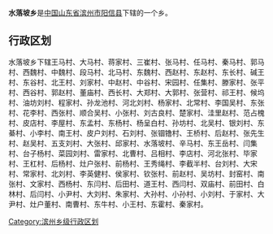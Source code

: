 '''水落坡乡'''是[[中华人民共和国|中国]][[山东省|山东省]][[滨州市|滨州市]][[阳信县|阳信县]]下辖的一个乡。

== 行政区划 ==

水落坡乡下辖王马村、大马村、蒋家村、三崔村、张马村、任马村、秦马村、郭马村、西魏村、中魏村、段马村、北马村、东魏村、西赵村、东赵村、东长村、碱王村、东谷村、北王村、刘家村、中赵村、中谷村、宋园村、任集村、滕家村、张平村、西谷村、郭赵村、董庙村、西长村、大郑村、大郭村、张营村、祁王村、候坞村、油坊刘村、程家村、孙龙池村、河北刘村、杨家村、北常村、李国吴村、东张村、花李村、西张村、顺合吴村、小张村、刘古良村、楚家村、洼里赵村、范占槐村、皮店村、李屋村、东孟村、东杨村、杨呈白村、孙坊村、北吴村、银刘村、东綦村、小李村、南王村、皮户刘村、石刘村、张锢镥村、王桥村、后赵村、张先生村、赵吴村、五支刘村、大张村、邱家村、水落坡村、辛马村、东王岳村、闫集村、台子杨村、菜园刘村、雷家村、北曹村、吕相村、李店村、河北张村、毕家村、王杠村、后杨村、灶户张村、前杨村、王秀绳村、李截半村、台刘村、大宋村、常家村、北刘村、李英健村、侯家村、钦张村、前赵村、吴坊村、封窑村、南张村、文家村、西杨村、东闫村、后田村、道王村、西闫村、双庙村、前田村、白林村、后闫村、小尹村、大刘村、朱家村、大孙村、小孙村、小刘村、于家村、大尹村、灶户董村、南曹村、东牛村、小王村、东霍村、秦家村。

{{山东小作品}}

[[Category:滨州乡级行政区划|Category:滨州乡级行政区划]]